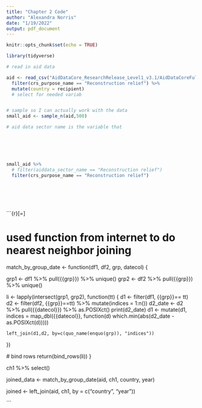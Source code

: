 ```yaml
---
title: "Chapter 2 Code"
author: "Alexandra Norris"
date: "1/19/2022"
output: pdf_document
---
```


```r
knitr::opts_chunk$set(echo = TRUE)

library(tidyverse)
```

```r

# read in aid data

aid <- read_csv("AidDataCore_ResearchRelease_Level1_v3.1/AidDataCoreFull_ResearchRelease_Level1_v3.1.csv") %>%
  filter(crs_purpose_name == "Reconstruction relief") %>%
  mutate(country = recipient)
  # select for needed variab


# sample so I can actually work with the data
small_aid <- sample_n(aid,500)


```

```r
# aid data sector name is the variable that 






small_aid %>%
  # filter(aiddata_sector_name == "Reconstruction relief")
  filter(crs_purpose_name == "Reconstruction relief")







```

```{r}[=]

# used function from internet to do nearest neighbor joining

match_by_group_date <- function(df1, df2, grp, datecol) {
  
  grp1 <- df1 %>% pull({{grp}}) %>% unique()
  grp2 <- df2 %>% pull({{grp}}) %>% unique()
  
  li <-
  lapply(intersect(grp1, grp2), function(tt) {
    d1 <- filter(df1, {{grp}}== tt)
    d2 <- filter(df2, {{grp}}==tt) %>% mutate(indices = 1:n())
    d2_date <- d2 %>% pull({{datecol}}) %>% as.POSIXct()
    print(d2_date)
    d1 <- mutate(d1, indices = map_dbl({{datecol}}, function(d) which.min(abs(d2_date - as.POSIXct(d)))))
    
    left_join(d1,d2, by=c(quo_name(enquo(grp)), "indices"))
  })
  
  # bind rows
  return(bind_rows(li))
}


ch1 %>%
  select()

joined_data <- match_by_group_date(aid, ch1, country, year)

joined <- left_join(aid, ch1, by = c("country", "year"))

```


